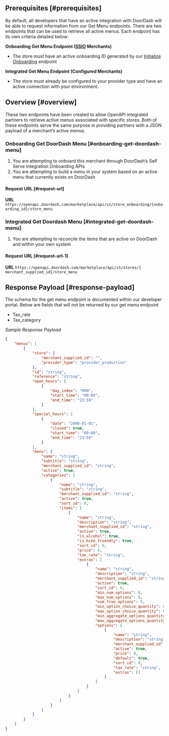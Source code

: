## Prerequisites [#prerequisites]

By default, all developers that have an active integration with DoorDash will be able to request information from our Get Menu endpoints. There are two endpoints that can be used to retrieve all active menus. Each endpoint has its own criteria detailed below:

**Onboarding Get Menu Endpoint ([SSIO](https://developer.doordash.com/en-US/docs/marketplace/overview/onboarding/ssio/#prerequisite-developer-portal-sign-up) Merchants)**

* The store must have an active onboarding ID generated by our [Initialize Onboarding](https://developer.doordash.com/en-US/docs/marketplace/overview/onboarding/ssio/#initialize-onboarding) endpoint

**Integrated Get Menu Endpoint (Configured Merchants)**

* The store must already be configured to your provider type and have an active connection with your environment.

## Overview [#overview]

These two endpoints have been created to allow OpenAPI integrated partners to retrieve active menus associated with specific stores. Both of these endpoints serve the same purpose in providing partners with a JSON payload of a merchant’s active menus.

### Onboarding Get DoorDash Menu [#onboarding-get-doordash-menu]

1. You are attempting to onboard this merchant through DoorDash’s Self Serve Integration Onboarding APIs
2. You are attempting to build a menu in your system based on an active menu that currently exists on DoorDash

#### Request URL [#request-url]

**URL** `https://openapi.doordash.com/marketplace/api/v1/store_onboarding/{onboarding_id}/store_menu`

### Integrated Get Doordash Menu [#integrated-get-doordash-menu]

1. You are attempting to reconcile the items that are active on DoorDash and within your own system

#### Request URL [#request-url-1]

**URL** `https://openapi.doordash.com/marketplace/api/v1/stores/​{​merchant_supplied_id}/store_menu`

## Response Payload [#response-payload]

The schema for the get menu endpoint is documented within our developer portal. Below are fields that will not be returned by our get menu endpoint

* Tax\_rate
* Tax\_category

*Sample Response Payload*

```json
{  
    "menus": [  
        {     
            "store": {  
                "merchant_supplied_id": "",  
                "provider_type": "provider_production"  
            },  
            "id": "string",  
            "reference": "string",  
            "open_hours": [  
                {  
                    "day_index": "MON",  
                    "start_time": "00:00",  
                    "end_time": "23:59"  
                }  
            ],  
            "special_hours": [  
                {  
                    "date": "2000-01-01",  
                    "closed": true,  
                    "start_time": "00:00",  
                    "end_time": "23:59"  
                }  
            ],  
            "menu": {  
                "name": "string",  
                "subtitle": "string",  
                "merchant_supplied_id": "string",  
                "active": true,  
                "categories": [  
                    {  
                        "name": "string",  
                        "subtitle": "string",  
                        "merchant_supplied_id": "string",  
                        "active": true,  
                        "sort_id": 0,  
                        "items": [  
                            {  
                                "name": "string",  
                                "description": "string",  
                                "merchant_supplied_id": "string",  
                                "active": true,  
                                "is_alcohol": true,  
                                "is_bike_friendly": true,  
                                "sort_id": 0,  
                                "price": 0,  
                                "tax_rate": "string",  
                                "extras": [  
                                    {  
                                        "name": "string",  
                                        "description": "string",  
                                        "merchant_supplied_id": "string",  
                                        "active": true,  
                                        "sort_id": 0,  
                                        "min_num_options": 0,  
                                        "max_num_options": 0,  
                                        "num_free_options": 0,  
                                        "min_option_choice_quantity": 0,  
                                        "max_option_choice_quantity": 0,  
                                        "min_aggregate_options_quantity": 0,  
                                        "max_aggregate_options_quantity": 0,  
                                        "options": [  
                                            {  
                                                "name": "string",  
                                                "description": "string",  
                                                "merchant_supplied_id": "string",  
                                                "active": true,  
                                                "price": 0,  
                                                "default": true,  
                                                "sort_id": 0,  
                                                "tax_rate": "string",  
                                                "extras": []  
                                            }  
                                        ]  
                                    }  
                                ]  
                            }  
                        ]  
                    }  
                ]  
            }  
        }  
    ]  
}  

```

